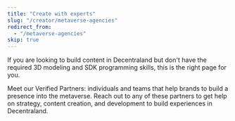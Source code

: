```yaml
---
title: "Create with experts"
slug: "/creator/metaverse-agencies"
redirect_from:
  - "/metaverse-agencies"
skip: true
---
```



If you are looking to build content in Decentraland but don't have the required 3D modeling and SDK programming skills, this is the right page for you. 

Meet our Verified Partners: individuals and teams that help brands to build a presence into the metaverse. Reach out to any of these partners to get help on strategy, content creation, and development to build experiences in Decentraland.

<AgenciesServices />
<AgenciesWrapper />

